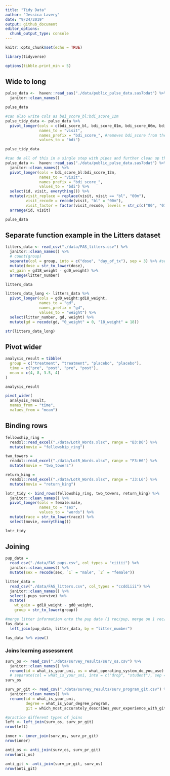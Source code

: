```yaml
---
title: "Tidy Data"
author: "Jessica Lavery"
date: "9/24/2019"
output: github_document
editor_options: 
  chunk_output_type: console
---
```


```r
knitr::opts_chunk$set(echo = TRUE)

library(tidyverse)

options(tibble.print_min = 5)
```

## Wide to long

```r
pulse_data <-  haven::read_sas("./data/public_pulse_data.sas7bdat") %>% 
  janitor::clean_names()

pulse_data

#can also write cols as bdi_score_bl:bdi_score_12m
pulse_tidy_data <- pulse_data %>% 
  pivot_longer(cols = c(bdi_score_bl, bdi_score_01m, bdi_score_06m, bdi_score_12m),
               names_to = "visit", 
               names_prefix = "bdi_score_", #removes bdi_score from the prefix in the visit variable
               values_to = "bdi")

pulse_tidy_data
```

```r
#can do all of this in a single step with pipes and further clean up the data
pulse_data <-  haven::read_sas("./data/public_pulse_data.sas7bdat") %>% 
  janitor::clean_names() %>% 
  pivot_longer(cols = bdi_score_bl:bdi_score_12m,
               names_to = "visit", 
               names_prefix = "bdi_score_", 
               values_to = "bdi") %>% 
  select(id, visit, everything()) %>% 
  mutate(visit_replace = replace(visit, visit == "bl", "00m"),
         visit_recode = recode(visit, "bl" = "00m"),
         visit_factor = factor(visit_recode, levels = str_c(c("00", "01", "06", "12"), "m"))) %>% 
  arrange(id, visit)

pulse_data
```

## Separate function example in the Litters dataset

```r
litters_data <- read_csv("./data/FAS_litters.csv") %>% 
  janitor::clean_names() %>% 
  # count(group)
  separate(col = group, into = c("dose", "day_of_tx"), sep = 3) %>% #sep indicates separator between columns, character/numeric have different implications, numeric is position to split at 
  mutate(dose = str_to_lower(dose),
  wt_gain = gd18_weight - gd0_weight) %>%
  arrange(litter_number)

litters_data
```

```r
litters_data_long <- litters_data %>% 
  pivot_longer(cols = gd0_weight:gd18_weight,
               names_to = "gd",
               names_prefix = "gd",
               values_to = "weight") %>% 
  select(litter_number, gd, weight) %>% 
  mutate(gd = recode(gd, "0_weight" = 0, "18_weight" = 18))

str(litters_data_long)
```

## Pivot wider

```r
analysis_result = tibble(
  group = c("treatment", "treatment", "placebo", "placebo"),
  time = c("pre", "post", "pre", "post"),
  mean = c(4, 8, 3.5, 4)
)

analysis_result

pivot_wider(
  analysis_result, 
  names_from = "time", 
  values_from = "mean")
```

## Binding rows

```r
fellowship_ring = 
  readxl::read_excel("./data/LotR_Words.xlsx", range = "B3:D6") %>%
  mutate(movie = "fellowship_ring")

two_towers = 
  readxl::read_excel("./data/LotR_Words.xlsx", range = "F3:H6") %>%
  mutate(movie = "two_towers")

return_king = 
  readxl::read_excel("./data/LotR_Words.xlsx", range = "J3:L6") %>%
  mutate(movie = "return_king")

lotr_tidy <- bind_rows(fellowship_ring, two_towers, return_king) %>% 
  janitor::clean_names() %>% 
  pivot_longer(cols = female:male,
               names_to = "sex",
               values_to = "words") %>% 
  mutate(race = str_to_lower(race)) %>% 
  select(movie, everything())

lotr_tidy
```

## Joining
```r
pup_data = 
  read_csv("./data/FAS_pups.csv", col_types = "ciiiii") %>%
  janitor::clean_names() %>%
  mutate(sex = recode(sex, `1` = "male", `2` = "female")) 

litter_data = 
  read_csv("./data/FAS_litters.csv", col_types = "ccddiiii") %>%
  janitor::clean_names() %>%
  select(-pups_survive) %>%
  mutate(
    wt_gain = gd18_weight - gd0_weight,
    group = str_to_lower(group))

#merge litter information onto the pup data (1 rec/pup, merge on 1 rec/litter)
fas_data = 
  left_join(pup_data, litter_data, by = "litter_number")

fas_data %>% view()
```

### Joins learning assessment
```r
surv_os <- read_csv("./data/survey_results/surv_os.csv") %>% 
  janitor::clean_names() %>% 
  rename(id = what_is_your_uni, os = what_operating_system_do_you_use)
  # separate(col = what_is_your_uni, into = c("drop", "student"), sep = "_")
surv_os

surv_pr_git <- read_csv("./data/survey_results/surv_program_git.csv") %>% 
  janitor::clean_names() %>% 
  rename(id = what_is_your_uni, 
         degree = what_is_your_degree_program, 
         git = which_most_accurately_describes_your_experience_with_git)

#practice different types of joins
left <- left_join(surv_os, surv_pr_git)
nrow(left)

inner <- inner_join(surv_os, surv_pr_git)
nrow(inner)

anti_os <- anti_join(surv_os, surv_pr_git)
nrow(anti_os)

anti_git <- anti_join(surv_pr_git, surv_os)
nrow(anti_git)
```

